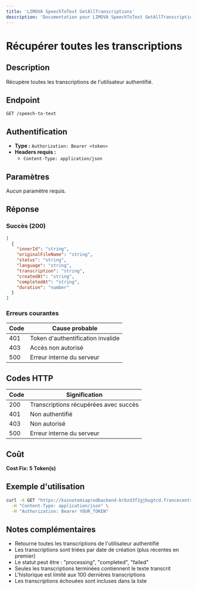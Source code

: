 ```yaml
---
title: 'LIMOVA SpeechToText GetAllTranscriptions'
description: 'Documentation pour LIMOVA SpeechToText GetAllTranscriptions'
---
```


# Récupérer toutes les transcriptions

## Description
Récupère toutes les transcriptions de l'utilisateur authentifié.

## Endpoint
```
GET /speech-to-text
```

## Authentification
- **Type :** `Authorization: Bearer <token>`
- **Headers requis :**
  - `Content-Type: application/json`

## Paramètres
Aucun paramètre requis.

## Réponse

### Succès (200)
```json
[
  {
    "innerId": "string",
    "originalFileName": "string",
    "status": "string",
    "language": "string",
    "transcription": "string",
    "createdAt": "string",
    "completedAt": "string",
    "duration": "number"
  }
]
```

### Erreurs courantes

| Code | Cause probable |
|------|----------------|
| 401 | Token d'authentification invalide |
| 403 | Accès non autorisé |
| 500 | Erreur interne du serveur |

## Codes HTTP

| Code | Signification |
|------|---------------|
| 200 | Transcriptions récupérées avec succès |
| 401 | Non authentifié |
| 403 | Non autorisé |
| 500 | Erreur interne du serveur |

## Coût
**Cost Fix: 5 Token(s)**

## Exemple d'utilisation

```bash
curl -X GET "https://kainotomiaprodbackend-brbzd3f2gjbugtcd.francecentral-01.azurewebsites.net/speech-to-text" \
  -H "Content-Type: application/json" \
  -H "Authorization: Bearer YOUR_TOKEN"
```

## Notes complémentaires
- Retourne toutes les transcriptions de l'utilisateur authentifié
- Les transcriptions sont triées par date de création (plus récentes en premier)
- Le statut peut être : "processing", "completed", "failed"
- Seules les transcriptions terminées contiennent le texte transcrit
- L'historique est limité aux 100 dernières transcriptions
- Les transcriptions échouées sont incluses dans la liste 
